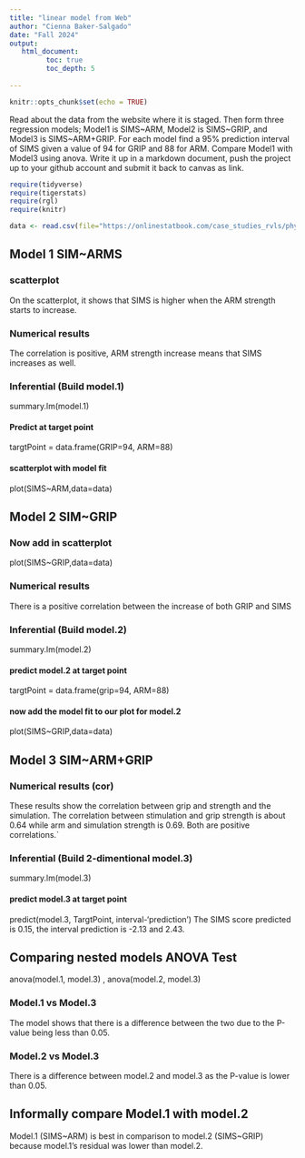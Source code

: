 ```yaml
---
title: "linear model from Web"
author: "Cienna Baker-Salgado"
date: "Fall 2024"
output:
   html_document:
         toc: true
         toc_depth: 5
        
---
```


```r
knitr::opts_chunk$set(echo = TRUE)
```

Read about the data from the website where it is staged.  Then form three regression models; Model1 is SIMS~ARM, Model2 is SIMS~GRIP, and Model3 is SIMS~ARM+GRIP. For each model find a 95% prediction interval of SIMS given a value of 94  for GRIP and 88 for ARM. Compare Model1 with Model3 using anova. Write it up in a markdown document, push the project up to your github account and submit it back to canvas as link. 

 


```r
require(tidyverse)
require(tigerstats)
require(rgl)
require(knitr)

```

```r
data <- read.csv(file="https://onlinestatbook.com/case_studies_rvls/physical_strength/data.txt",sep="",header=TRUE)  

```

## Model 1 SIM~ARMS

### scatterplot

On the scatterplot, it shows that SIMS is higher when the ARM strength starts to increase.

### Numerical results

The correlation is positive, ARM strength increase means that SIMS increases as well. 

### Inferential  (Build model.1)

summary.lm(model.1) 

#### Predict at target point

targtPoint = data.frame(GRIP=94, ARM=88)

#### scatterplot with model fit
  
plot(SIMS~ARM,data=data)

## Model 2 SIM~GRIP

### Now add in scatterplot

plot(SIMS~GRIP,data=data)

### Numerical results 

There is a positive correlation between the increase of both GRIP and SIMS

### Inferential  (Build model.2)

summary.lm(model.2)  

#### predict model.2 at target point

targtPoint = data.frame(grip=94, ARM=88)

#### now add the model fit to our plot for model.2
  
plot(SIMS~GRIP,data=data)

## Model 3 SIM~ARM+GRIP

### Numerical results (cor)

These results show the correlation between grip and strength and the simulation. The correlation between stimulation and grip strength is about 0.64 while arm and simulation strength is 0.69. Both are positive correlations.`
  
### Inferential  (Build 2-dimentional model.3)

summary.lm(model.3)

#### predict model.3 at target point
  
predict(model.3, TargtPoint, interval-'prediction')
The SIMS score predicted is 0.15, the interval prediction is -2.13 and 2.43.

## Comparing nested models ANOVA Test

anova(model.1, model.3) , anova(model.2, model.3)

### Model.1 vs Model.3

The model shows that there is a difference between the two due to the P-value being less than 0.05.

### Model.2 vs Model.3

There is a difference between model.2 and model.3  as the P-value is lower than 0.05.

## Informally compare Model.1 with model.2

Model.1 (SIMS~ARM) is best in comparison to model.2 (SIMS~GRIP) because model.1's residual was lower than model.2. 
